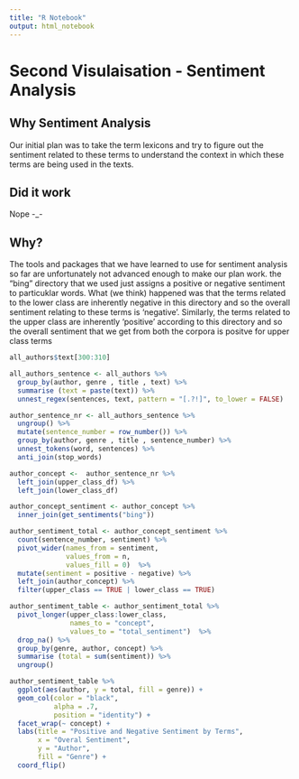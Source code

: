 ```yaml
---
title: "R Notebook"
output: html_notebook
---
```

# Second Visulaisation - Sentiment Analysis 

## Why Sentiment Analysis

Our initial plan was to take the term lexicons and try to figure out the sentiment related to these terms to understand the context in which these terms are being used in the texts.

## Did it work

Nope -_-

## Why?

The tools and packages that we have learned to use for sentiment analysis so far are unfortunately not advanced enough to make our plan work. the "bing" directory that we used just assigns a positive or negative sentiment to particuklar words.
What (we think) happened was that the terms related to the lower class are inherently negative in this directory and so the overall sentiment relating to these terms is 'negative'. Similarly, the terms related to the upper class are inherently 'positive' according to this directory and so the overall sentiment that we get from both the corpora is positve for upper class terms

```r
all_authors$text[300:310]
```

```r
all_authors_sentence <- all_authors %>%
  group_by(author, genre , title , text) %>%
  summarise (text = paste(text)) %>%
  unnest_regex(sentences, text, pattern = "[.?!]", to_lower = FALSE)  
```

```r
author_sentence_nr <- all_authors_sentence %>%
  ungroup() %>%
  mutate(sentence_number = row_number()) %>%
  group_by(author, genre , title , sentence_number) %>%
  unnest_tokens(word, sentences) %>%
  anti_join(stop_words)
```

```r
author_concept <-  author_sentence_nr %>%
  left_join(upper_class_df) %>%
  left_join(lower_class_df) 
```

```r
author_concept_sentiment <- author_concept %>%
  inner_join(get_sentiments("bing"))
```

```r
author_sentiment_total <- author_concept_sentiment %>%
  count(sentence_number, sentiment) %>%
  pivot_wider(names_from = sentiment,
              values_from = n,
              values_fill = 0)  %>%
  mutate(sentiment = positive - negative) %>%
  left_join(author_concept) %>%
  filter(upper_class == TRUE | lower_class == TRUE)
```

```r
author_sentiment_table <- author_sentiment_total %>%
  pivot_longer(upper_class:lower_class,
               names_to = "concept",
               values_to = "total_sentiment")  %>%
  drop_na() %>%
  group_by(genre, author, concept) %>%
  summarise (total = sum(sentiment)) %>%
  ungroup()
```

```r
author_sentiment_table %>%
  ggplot(aes(author, y = total, fill = genre)) +
  geom_col(color = "black",
           alpha = .7,
           position = "identity") +
  facet_wrap(~ concept) +
  labs(title = "Positive and Negative Sentiment by Terms",
       x = "Overal Sentiment",
       y = "Author",
       fill = "Genre") +
  coord_flip() 
```

